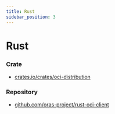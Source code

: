 ```yaml
---
title: Rust
sidebar_position: 3
---
```


# Rust

### Crate 

- [crates.io/crates/oci-distribution](https://crates.io/crates/oci-distribution)

### Repository

- [github.com/oras-project/rust-oci-client](https://github.com/oras-project/rust-oci-client)

